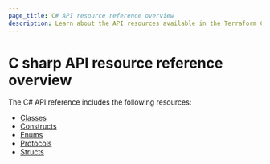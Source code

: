 ```yaml
---
page_title: C# API resource reference overview
description: Learn about the API resources available in the Terraform CDK library for C#.  
---
```


# C sharp API resource reference overview

The C# API reference includes the following resources:

- [Classes](/terraform/cdktf/api-reference/csharp/classes)
- [Constructs](/terraform/cdktf/api-reference/csharp/constructs)
- [Enums](/terraform/cdktf/api-reference/csharp/enums)
- [Protocols](/terraform/cdktf/api-reference/csharp/protocols)
- [Structs](/terraform/cdktf/api-reference/csharp/structs)